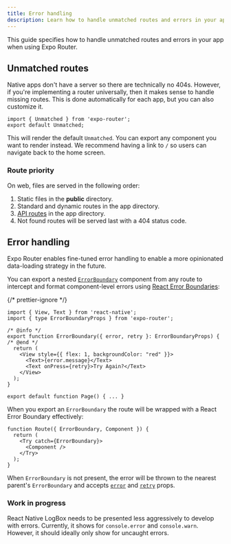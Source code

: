 ```yaml
---
title: Error handling
description: Learn how to handle unmatched routes and errors in your app when using Expo Router.
---
```



This guide specifies how to handle unmatched routes and errors in your app when using Expo Router.

## Unmatched routes

<ContentSpotlight
  alt="An example of unmatched routes displayed on all platforms."
  src="/static/images/expo-router/unmatched.png"
  className="max-w-[720px]"
/>

Native apps don't have a server so there are technically no 404s. However, if you're implementing a router universally, then it makes sense to handle missing routes. This is done automatically for each app, but you can also customize it.

```tsx app/+not-found.tsx
import { Unmatched } from 'expo-router';
export default Unmatched;
```

This will render the default `Unmatched`. You can export any component you want to render instead. We recommend having a link to `/` so users can navigate back to the home screen.

### Route priority

On web, files are served in the following order:

1. Static files in the **public** directory.
2. Standard and dynamic routes in the app directory.
3. [API routes](/router/reference/api-routes) in the app directory.
4. Not found routes will be served last with a 404 status code.

## Error handling

Expo Router enables fine-tuned error handling to enable a more opinionated data-loading strategy in the future.

<ContentSpotlight
  alt="Using ErrorBoundary in Expo Router to catch errors in a route component."
  src="/static/images/expo-router/error-boundaries.png"
  className="max-w-[720px]"
/>

You can export a nested [`ErrorBoundary`](/versions/latest/sdk/router/#errorboundary) component from any route to intercept and format component-level errors using [React Error Boundaries](https://react.dev/reference/react/Component#catching-rendering-errors-with-an-error-boundary):

{/* prettier-ignore */}
```tsx app/home.tsx
import { View, Text } from 'react-native';
import { type ErrorBoundaryProps } from 'expo-router';

/* @info */
export function ErrorBoundary({ error, retry }: ErrorBoundaryProps) {
/* @end */
  return (
    <View style={{ flex: 1, backgroundColor: "red" }}>
      <Text>{error.message}</Text>
      <Text onPress={retry}>Try Again?</Text>
    </View>
  );
}

export default function Page() { ... }
```

When you export an `ErrorBoundary` the route will be wrapped with a React Error Boundary effectively:

```tsx Virtual
function Route({ ErrorBoundary, Component }) {
  return (
    <Try catch={ErrorBoundary}>
      <Component />
    </Try>
  );
}
```

When `ErrorBoundary` is not present, the error will be thrown to the nearest parent's `ErrorBoundary` and accepts [`error`](/versions/latest/sdk/router/#error) and [`retry`](/versions/latest/sdk/router/#retry) props.

### Work in progress

React Native LogBox needs to be presented less aggressively to develop with errors. Currently, it shows for `console.error` and `console.warn`. However, it should ideally only show for uncaught errors.
